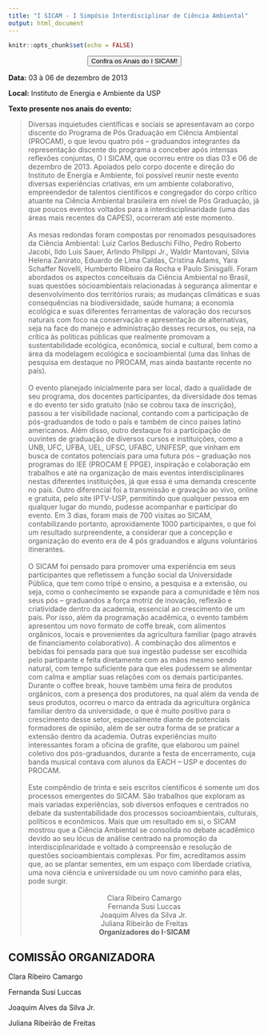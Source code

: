 ```yaml
---
title: "I SICAM - I Simpósio Interdisciplinar de Ciência Ambiental"
output: html_document
---
```


```r
knitr::opts_chunk$set(echo = FALSE)
```

<link rel="stylesheet" href="https://cdn.jsdelivr.net/gh/jpswalsh/academicons@1/css/academicons.min.css">

<center> <a href="/anais-i-sicam.pdf" target="_blank"><button type="button" class="btn btn-success">Confira os Anais do I SICAM! </button></center></a>




**Data:** 03 à 06 de dezembro de 2013

**Local:** Instituto de Energia e Ambiente da USP

**Texto presente nos anais do evento:**

>   Diversas inquietudes científicas e sociais se apresentavam ao corpo discente do Programa de
Pós Graduação em Ciência Ambiental (PROCAM), o que levou quatro pós – graduandos integrantes
da representação discente do programa a conceber após intensas reflexões conjuntas, O I SICAM,
que ocorreu entre os dias 03 e 06 de dezembro de 2013. Apoiados pelo corpo docente e direção do
Instituto de Energia e Ambiente, foi possível reunir neste evento diversas experiências criativas, em
um ambiente colaborativo, empreendedor de talentos científicos e congregador do corpo crítico
atuante na Ciência Ambiental brasileira em nível de Pós Graduação, já que poucos eventos voltados
para a interdisciplinaridade (uma das áreas mais recentes da CAPES), ocorreram até este momento. <br><br>
As mesas redondas foram compostas por renomados pesquisadores da Ciência Ambiental: Luiz
Carlos Beduschi Filho, Pedro Roberto Jacobi, Ildo Luis Sauer, Arlindo Philippi Jr., Waldir
Mantovani, Silvia Helena Zanirato, Eduardo de Lima Caldas, Cristina Adams, Yara Schaffer Novelli,
Humberto Ribeiro da Rocha e Paulo Sinisgalli. Foram abordados os aspectos conceituais da Ciência
Ambiental no Brasil, suas questões sócioambientais relacionadas à segurança alimentar e
desenvolvimento dos territórios rurais; as mudanças climáticas e suas consequências na
biodiversidade, saúde humana; a economia ecológica e suas diferentes ferramentas de valoração dos
recursos naturais com foco na conservação e apresentação de alternativas, seja na face do manejo e
administração desses recursos, ou seja, na crítica às políticas públicas que realmente promovam a
sustentabilidade ecológica, econômica, social e cultural, bem como a área da modelagem ecológica e
socioambiental (uma das linhas de pesquisa em destaque no PROCAM, mas ainda bastante recente
no país). <br><br>
O evento planejado inicialmente para ser local, dado a qualidade de seu programa, dos docentes
participantes, da diversidade dos temas e do evento ter sido gratuito (não se cobrou taxa de
inscrição), passou a ter visibilidade nacional, contando com a participação de pós-graduandos de todo
o país e também de cinco países latino americanos. Além disso, outro destaque foi a participação de
ouvintes de graduação de diversos cursos e instituições, como a UNB, UFC, UFBA, UEL, UFSC,
UFABC, UNIFESP, que vinham em busca de contatos potenciais para uma futura pós – graduação
nos programas do IEE (PROCAM E PPGE), inspiração e colaboração em trabalhos e até na
organização de mais eventos interdisciplinares nestas diferentes instituições, já que essa é uma
demanda crescente no país. Outro diferencial foi a transmissão e gravação ao vivo, online e gratuita,
pelo site IPTV-USP, permitindo que qualquer pessoa em qualquer lugar do mundo, pudesse acompanhar e participar do evento. Em 3 dias, foram mais de 700 visitas ao SICAM, contabilizando
portanto, aproxidamente 1000 participantes, o que foi um resultado surpreendente, a considerar que a
concepção e organização do evento era de 4 pós graduandos e alguns voluntários itinerantes. <br><br>
O SICAM foi pensado para promover uma experiência em seus participantes que refletissem a
função social da Universidade Pública, que tem como tripé o ensino, a pesquisa e a extensão, ou seja,
como o conhecimento se expande para a comunidade e têm nos seus pós – graduandos a força motriz
de inovação, reflexão e criatividade dentro da academia, essencial ao crescimento de um país. Por
isso, além da programação acadêmica, o evento também apresentou um novo formato de coffe break,
com alimentos orgânicos, locais e provenientes da agricultura familiar (pago através de
financiamento colaborativo). A combinação dos alimentos e bebidas foi pensada para que sua
ingestão pudesse ser escolhida pelo partipante e feita diretamente com as mãos mesmo sendo natural,
com tempo suficiente para que eles pudessem se alimentar com calma e ampliar suas relações com os
demais participantes. Durante o coffee break, houve também uma feira de produtos orgânicos, com a
presença dos produtores, na qual além da venda de seus produtos, ocorreu o marco da entrada da
agricultura orgânica familiar dentro da universidade, o que é muito positivo para o crescimento desse
setor, especialmente diante de potenciais formadores de opinião, além de ser outra forma de se
praticar a extensão dentro da academia. Outras experiências muito interessantes foram a oficina de
grafite, que elaborou um painel coletivo dos pós-graduandos, durante a festa de encerramento, cuja
banda musical contava com alunos da EACH – USP e docentes do PROCAM. <br><br>
Este compêndio de trinta e seis escritos científicos é somente um dos processos
emergentes do SICAM. São trabalhos que exploram as mais variadas experiências, sob diversos
enfoques e centrados no debate da sustentabilidade dos processos socioambientais, culturais, políticos
e econômicos. Mais que um resultado em si, o SICAM mostrou que a Ciência Ambiental se
consolida no debate acadêmico devido ao seu lócus de análise centrado na promoção da
interdisciplinaridade e voltado à compreensão e resolução de questões socioambientais complexas.
Por fim, acreditamos assim que, ao se plantar sementes, em um espaço com liberdade criativa, uma
nova ciência e universidade ou um novo caminho para elas, pode surgir.
<br><br> <center>
Clara Ribeiro Camargo <br>
Fernanda Susi Luccas <br>
Joaquim Alves da Silva Jr. <br>
Juliana Ribeirão de Freitas <br>
<b>Organizadores do I-SICAM</b>
</center>






## COMISSÃO ORGANIZADORA

Clara Ribeiro Camargo

Fernanda Susi Luccas

Joaquim Alves da Silva Jr.

Juliana Ribeirão de Freitas
